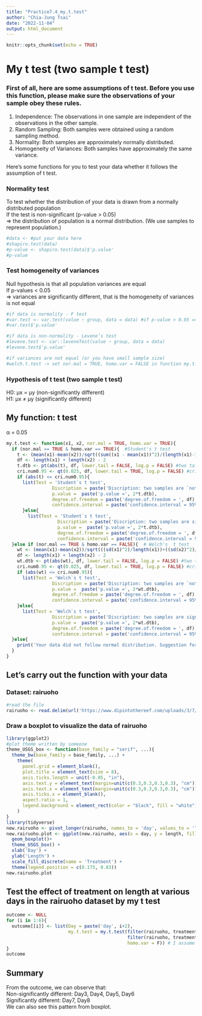 ```yaml
---
title: "Practice7.4_my.t.test"
author: "Chia-Jung Tsai"
date: "2022-11-04"
output: html_document
---
```


```r
knitr::opts_chunk$set(echo = TRUE)
```

# My t test (two sample t test)


### First of all, here are some assumptions of t test. Before you use this function, please make sure the observations of your sample obey these rules.
1. Independence: The observations in one sample are independent of the observations in the other sample.
2. Random Sampling: Both samples were obtained using a random sampling method.
3. Normality: Both samples are approximately normally distributed.
4. Homogeneity of Variances: Both samples have approximately the same variance. 

Here's some functions for you to test your data whether it follows the assumption of t test.

### Normality test
To test whether the distribution of your data is drawn from a normally distributed population
<br /> If the test is non-significant (p-value > 0.05) 
<br /> => the distribution of population is a normal distribution. (We use samples to represent population.)

```r
#data <- #put your data here
#shapiro.test(data)
#p-value <- shapiro.test(data)$'p.value'
#p-value
```

### Test homogeneity of variances
Null hypothesis is that all population variances are equal 
<br /> If p-values < 0.05 
<br /> => variances are significantly different, that is the homogeneity of variances is not equal

```r
#if data is normality - F test
#var.test <- var.test(value ~ group, data = data) #if p-value > 0.05 => two groups are equal
#var.test$'p.value'

#if data is non-normality - Levene’s test
#levene.test <- car::leveneTest(value ~ group, data = data)
#levene.test$'p.value'

#if variances are not equal (or you have small sample size)
#welch.t.test -> set nor.mal = TRUE, homo.var = FALSE in function my.t.test
```



### Hypothesis of t test (two sample t test)
H0: μx = μy (non-significantly different)
<br /> H1: μx ≠ μy (significantly different)



## My function: t test
α = 0.05
```r
my.t.test <- function(x1, x2, nor.mal = TRUE, homo.var = TRUE){
  if (nor.mal == TRUE & homo.var == TRUE){  #Student's t test
    t <- (mean(x1)-mean(x2))/sqrt((sum((x1 - mean(x1))^2)/(length(x1)-1)) + (sum((x2 - mean(x2))^2)/(length(x2)-1)))
    df <- length(x1) + length(x2) - 2
    t.dtb <- pt(abs(t), df, lower.tail = FALSE, log.p = FALSE) #two tailed t test
    cri.num0.95 <- qt(0.025, df, lower.tail = TRUE, log.p = FALSE) #critical number of conf.Interval at 0.95
    if (abs(t) <= cri.num0.95){
      list(Test = 'Student`s t test',
                 Discription = paste('Discription: two samples are `not` significantly different'),
                 p.value =  paste('p.value =', 2*t.dtb),
                 degree.of.freedom = paste('degree.of.freedom = ', df),
                 confidence.interval = paste('confidence.interval = 95%'))
      }else{
        list(Test = 'Student`s t test',
                   Discription = paste('Discription: two samples are significantly different'),
                   p.value =  paste('p.value =', 2*t.dtb),
                   degree.of.freedom = paste('degree.of.freedom = ', df),
                   confidence.interval = paste('confidence.interval = 95%'))}
  }else if (nor.mal == TRUE & homo.var == FALSE){  # Welch's  t test
    wt <- (mean(x1)-mean(x2))/sqrt(((sd(x1)^2)/length(x1))+((sd(x2)^2)/length(x2)))
    df <- length(x1) + length(x2) - 2
    wt.dtb <- pt(abs(wt), df, lower.tail = FALSE, log.p = FALSE) #two tailed t test
    cri.num0.95 <- qt(0.025, df, lower.tail = TRUE, log.p = FALSE) #critical number of conf.Interval at 0.95
    if (abs(wt) <= cri.num0.95){
      list(Test = 'Welch`s t test',
                 Discription = paste('Discription: two samples are `not` significantly different'),
                 p.value =  paste('p.value =', 2*wt.dtb),
                 degree.of.freedom = paste('degree.of.freedom = ', df),
                 confidence.interval = paste('confidence.interval = 95%'))
    }else{
      list(Test = 'Welch`s t test',
                 Discription = paste('Discription: two samples are significantly different'),
                 p.value =  paste('p.value =', 2*wt.dtb),
                 degree.of.freedom = paste('degree.of.freedom = ', df),
                 confidence.interval = paste('confidence.interval = 95%'))}
  }else{
    print('Your data did not follow normal distribution. Suggestion for you: wilcox.test() -> non-parametric test')
  }
}
```




## Let's carry out the function with your data

### Dataset: rairuoho
```r
#read the file
rairuoho <- read.delim(url('https://www.dipintothereef.com/uploads/3/7/3/5/37359245/rairuoho.txt'))
```

### Draw a boxplot to visualize the data of rairuoho
```r
library(ggplot2)
#plot theme written by someone
theme_USGS_box <- function(base_family = "serif", ...){
  theme_bw(base_family = base_family, ...) +
    theme(
      panel.grid = element_blank(),
      plot.title = element_text(size = 8),
      axis.ticks.length = unit(-0.05, "in"),
      axis.text.y = element_text(margin=unit(c(0.3,0.3,0.3,0.3), "cm")),
      axis.text.x = element_text(margin=unit(c(0.3,0.3,0.3,0.3), "cm")),
      axis.ticks.x = element_blank(),
      aspect.ratio = 1,
      legend.background = element_rect(color = "black", fill = "white")
    )
}
library(tidyverse)
new.rairuoho <- pivot_longer(rairuoho, names_to = 'day', values_to = 'length', cols = 1:6)
new.rairuoho.plot <- ggplot(new.rairuoho, aes(x = day, y = length, fill = treatment)) + 
  geom_boxplot()+
  theme_USGS_box() +
  xlab('Day') +
  ylab('Length') +
  scale_fill_discrete(name = 'Treatment') +
  theme(legend.position = c(0.175, 0.83))
new.rairuoho.plot

```


## Test the effect of treatment on length at various days in the rairuoho dataset by my t test
```r
outcome <- NULL
for (i in 1:6){
  outcome[[i]] <- list(Day = paste('day', i+2), 
                       my.t.test = my.t.test(filter(rairuoho, treatment == 'water')[,i],
                                             filter(rairuoho, treatment == 'nutrient')[,i],
                                             homo.var = F)) # I assume that the population data of rairuoho follows normal distribution.
}
outcome
```


## Summary
From the outcome, we can observe that:
<br /> Non-significantly different: Day3, Day4, Day5, Day6
<br /> Significantly different: Day7, Day8
<br /> We can also see this pattern from boxplot.
